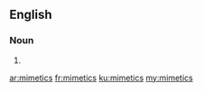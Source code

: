 ==English==

===Noun===
{{head|en|plural}}

# {{plural of|mimetic|lang=en|nocat=1}}

[[ar:mimetics]]
[[fr:mimetics]]
[[ku:mimetics]]
[[my:mimetics]]